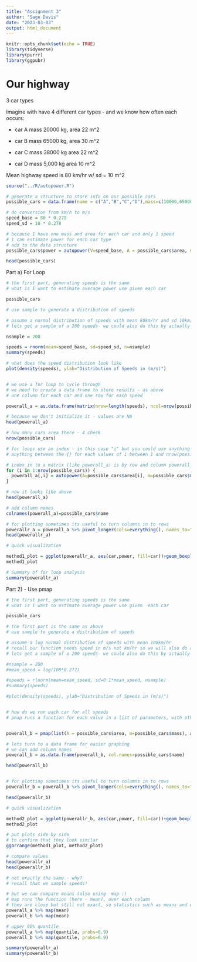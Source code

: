```yaml
---
title: "Assignment 3"
author: "Sage Davis"
date: "2023-03-03"
output: html_document
---
```


```r
knitr::opts_chunk$set(echo = TRUE)
library(tidyverse)
library(purrr)
library(ggpubr)
```

# Our highway

3 car types 

Imagine with have 4 different car types - and we know how often each occurs:

* car A  mass 20000 kg, area 22 m^2

* car B mass 65000 kg, area 30 m^2

* car C mass 38000 kg area 22 m^2

* car D mass 5,000 kg area 10 m^2 

Mean highway speed is 80 km/hr w/ sd = 10 m^2

```r

source("../R/autopower.R")

# generate a structure to store info on our possible cars
possible_cars = data.frame(name = c("A","B","C","D"),mass=c(10000,65000,38000,5000), area = c(22,30,22,10))

# do conversion from km/h to m/s
speed_base = 80 * 0.278
speed_sd = 10 * 0.278

# because I have one mass and area for each car and only 1 speed
# I can estimate power for each car type
# add to the data structure
possible_cars$power = autopower(V=speed_base, A = possible_cars$area, m=possible_cars$mass)

head(possible_cars)

```
Part a) For Loop

```r

# the first part, generating speeds is the same
# what is I want to estimate average power use given each car

possible_cars

# use sample to generate a distribution of speeds

# assume a normal distribution of speeds with mean 80km/hr and sd 10km/hr
# lets get a sample of a 200 speeds- we could also do this by actually measuring speeds

nsample = 200

speeds = rnorm(mean=speed_base, sd=speed_sd, n=nsample)
summary(speeds)

# what does the speed distribution look like
plot(density(speeds), ylab="Distribution of Speeds in (m/s)")


# we use a for loop to cycle through
# we need to create a data frame to store results - as above
# one column for each car and one row for each speed

powerall_a = as.data.frame(matrix(nrow=length(speeds), ncol=nrow(possible_cars)))

# because we don't initialize it - values are NA
head(powerall_a)

# how many cars area there - 4 check
nrow(possible_cars)

# for loops use an index - in this case "i" but you could use anything - it repeats
# anything between the {} for each values of i between 1 and nrow(possible_car) (which is 4 in our case)

# index in to a matrix (like powerall_a) is by row and column powerall_a[2,5] is 2nd row and 5th column
for (i in 1:nrow(possible_cars)) {
  powerall_a[,i] = autopower(A=possible_cars$area[i], m=possible_cars$mass[i], V=speeds)
}

# now it looks like above
head(powerall_a)

# add column names
colnames(powerall_a)=possible_cars$name

# for plotting sometimes its useful to turn columns in to rows
powerallr_a = powerall_a %>% pivot_longer(cols=everything(), names_to="car", values_to="power")
head(powerallr_a)

# quick visualization

method1_plot = ggplot(powerallr_a, aes(car,power, fill=car))+geom_boxplot()+ggtitle("for loop")
method1_plot

# Summary of for loop analysis
summary(powerallr_a)


```
Part 2) - Use pmap

```r

# the first part, generating speeds is the same
# what is I want to estimate average power use given  each car

possible_cars

# the first part is the same as above
# use sample to generate a distribution of speeds

# assume a log normal distribution of speeds with mean 100km/hr
# recall our function needs speed in m/s not km/hr so we will also do a conversion
# lets get a sample of a 200 speeds- we could also do this by actually measuring speeds

#nsample = 200
#mean_speed = log(100*0.277)

#speeds = rlnorm(mean=mean_speed, sd=0.1*mean_speed, nsample)
#summary(speeds)

#plot(density(speeds), ylab="Distribution of Speeds in (m/s)")


# how do we run each car for all speeds 
# pmap runs a function for each value in a list of parameters, with other parameters set for each iteration


powerall_b = pmap(list(A = possible_cars$area, m=possible_cars$mass), autopower, V=speeds)

# lets turn to a data frame for easier graphing
# we can add column names
powerall_b = as.data.frame(powerall_b, col.names=possible_cars$name)

head(powerall_b)


# for plotting sometimes its useful to turn columns in to rows
powerallr_b = powerall_b %>% pivot_longer(cols=everything(), names_to="car", values_to="power")

head(powerallr_b)

# quick visualization

method2_plot = ggplot(powerallr_b, aes(car,power, fill=car))+geom_boxplot()+ggtitle("pmap")
method2_plot

# put plots side by side
# to confirm that they look similar
ggarrange(method1_plot, method2_plot)

# compare values
head(powerallr_a)
head(powerallr_b)

# not exactly the same - why?
# recall that we sample speeds!

# but we can compare means (also using  map :)
# map runs the function (here - mean), over each column 
# they are close but still not exact, so statistics such as means and quantiles are # similar, and relative difference between cars is the same
powerall_a %>% map(mean)
powerall_b %>% map(mean)

# upper 90% quantile
powerall_a %>% map(quantile, probs=0.9)
powerall_b %>% map(quantile, probs=0.9)

summary(powerallr_a)
summary(powerallr_b)
```
